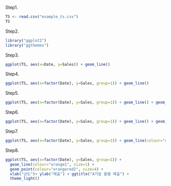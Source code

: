 

Step1.
```{r}
TS <- read.csv("example_ts.csv")
TS
```


Step2.
```{r eval=F}
library("ggplot2")
library("ggthemes")
```


Step3.
```{r ch3_ex5_01}
ggplot(TS, aes(x=Date, y=Sales)) + geom_line()
```


Step4.
```{r ch3_ex5_02}
ggplot(TS, aes(x=factor(Date), y=Sales, group=1)) + geom_line()
```


Step5.
```{r ch3_ex5_03}
ggplot(TS, aes(x=factor(Date), y=Sales, group=1)) + geom_line() + geom_point()
```


Step6.
```{r ch3_ex5_04}
ggplot(TS, aes(x=factor(Date), y=Sales, group=1)) + geom_line() + geom_point() + theme_light()
```


Step7.
```{r ch3_ex5_05}
ggplot(TS, aes(x=factor(Date), y=Sales, group=1)) + geom_line(colour="orange1", size=1) + geom_point(colour="orangered2", size=4) + theme_light()
```


Step8.
```{r ch3_ex5_06}
ggplot(TS, aes(x=factor(Date), y=Sales, group=1)) +
  geom_line(colour="orange1", size=1) + 
  geom_point(colour="orangered2", size=4) + 
  xlab("년도")+ ylab("매출") + ggtitle("A기업 월별 매출") + 
  theme_light()
```